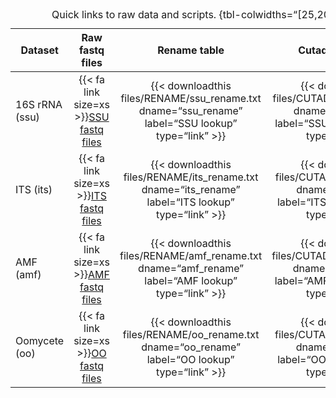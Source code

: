| Dataset        | Raw fastq files                                                                         | Rename table                                                                                         | Cutadapt R script                                                                                           |
|----------------|:---------------------------------------------------------------------------------------:|:----------------------------------------------------------------------------------------------------:|:-----------------------------------------------------------------------------------------------------------:|
| 16S rRNA (ssu) | {{< fa link size=xs >}}[SSU fastq files](https://figshare.com/s/9b449e05451c13bfc061)   | {{< downloadthis files/RENAME/ssu_rename.txt dname="ssu_rename" label="SSU lookup" type="link" >}}   | {{< downloadthis files/CUTADAPT/1_cut_ssu.R dname="1_cut_ssu" label="SSU cutadapt script" type="link" >}}   |
| ITS (its)      | {{< fa link size=xs >}}[ITS fastq files](https://figshare.com/s/c3eec1f49a13813da3e9)   | {{< downloadthis files/RENAME/its_rename.txt dname="its_rename" label="ITS lookup" type="link" >}}   | {{< downloadthis files/CUTADAPT/1_cut_its.R dname="1_cut_its" label="ITS cutadapt script" type="link" >}}   |
| AMF (amf)      | {{< fa link size=xs >}}[AMF fastq files](https://figshare.com/s/0b4d6bb16df5bfc434aa)   | {{< downloadthis files/RENAME/amf_rename.txt dname="amf_rename" label="AMF lookup" type="link" >}}   | {{< downloadthis files/CUTADAPT/1_cut_amf.R dname="1_cut_amf" label="AMF cutadapt script" type="link" >}}   |
| Oomycete (oo)  | {{< fa link size=xs >}}[OO fastq files](https://figshare.com/s/53b39b09cca3a96919eb)    | {{< downloadthis files/RENAME/oo_rename.txt dname="oo_rename" label="OO lookup" type="link" >}}      | {{< downloadthis files/CUTADAPT/1_cut_oo.R dname="1_cut_oo" label="OO cutadapt script" type="link" >}}      |

: Quick links to raw data and scripts. {tbl-colwidths="[25,20,20,35]"}

